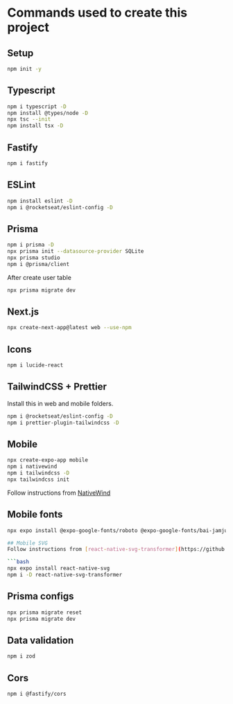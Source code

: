 # Commands used to create this project

## Setup
```bash
npm init -y
```

## Typescript
```bash
npm i typescript -D
npm install @types/node -D
npx tsc --init
npm install tsx -D
```

## Fastify
```bash
npm i fastify
```

## ESLint
```bash
npm install eslint -D
npm i @rocketseat/eslint-config -D
```

## Prisma
```bash
npm i prisma -D
npx prisma init --datasource-provider SQLite
npx prisma studio
npm i @prisma/client
```

After create user table
```bash
npx prisma migrate dev
```

## Next.js
```bash
npx create-next-app@latest web --use-npm
```

## Icons
```bash
npm i lucide-react
```

## TailwindCSS + Prettier
Install this in web and mobile folders.

```bash
npm i @rocketseat/eslint-config -D
npm i prettier-plugin-tailwindcss -D
```

## Mobile
```bash
npx create-expo-app mobile
npm i nativewind
npm i tailwindcss -D
npx tailwindcss init
```

Follow instructions from [NativeWind](https://www.nativewind.dev/quick-starts/expo)

## Mobile fonts
```bash
npx expo install @expo-google-fonts/roboto @expo-google-fonts/bai-jamjuree expo-font

## Mobile SVG
Follow instructions from [react-native-svg-transformer](https://github.com/kristerkari/react-native-svg-transformer)

```bash
npx expo install react-native-svg
npm i -D react-native-svg-transformer
```

## Prisma configs
```bash
npx prisma migrate reset
npx prisma migrate dev
```

## Data validation
```bash
npm i zod
```

## Cors
```bash
npm i @fastify/cors
```